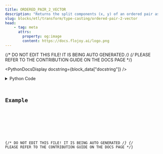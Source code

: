```yaml
---
title: ORDERED_PAIR_2_VECTOR
description: "Returns the split components (x, y) of an ordered pair as Vectors."
slug: blocks/etl/transform/type-casting/ordered-pair-2-vector
head:
    - tag: meta
      attrs:
        property: og:image
        content: https://docs.flojoy.ai/logo.png
---
```


{/* DO NOT EDIT THIS FILE! IT IS BEING AUTO GENERATED */}
{/* PLEASE REFER TO THE CONTRIBUTION GUIDE ON THE DOCS PAGE */}


<PythonDocsDisplay docstring={block_data["docstring"]} />
<details>
<summary>Python Code</summary>



<Code code={pythonCode} lang="py" wrap theme="dracula" />

[Find this Flojoy Block on GitHub](https://github.com/flojoy-ai/blocks/blob/main/blocks/ETL/TRANSFORM/TYPE_CASTING/ORDERED_PAIR_2_VECTOR/ORDERED_PAIR_2_VECTOR.py)

</details>

## Example


<GetHelpWidget />


<AppDisplay app={app} blockName="ORDERED_PAIR_2_VECTOR" client:visible />


<Example />

{/* DO NOT EDIT THIS FILE! IT IS BEING AUTO GENERATED */}
{/* PLEASE REFER TO THE CONTRIBUTION GUIDE ON THE DOCS PAGE */}
